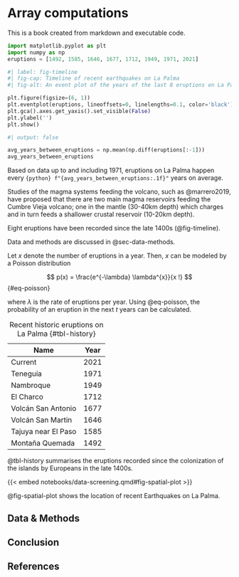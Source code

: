 # Array computations

This is a book created from markdown and executable code.

```python
import matplotlib.pyplot as plt
import numpy as np
eruptions = [1492, 1585, 1646, 1677, 1712, 1949, 1971, 2021]
```

```python
#| label: fig-timeline
#| fig-cap: Timeline of recent earthquakes on La Palma
#| fig-alt: An event plot of the years of the last 8 eruptions on La Palma.

plt.figure(figsize=(6, 1))
plt.eventplot(eruptions, lineoffsets=0, linelengths=0.1, color='black')
plt.gca().axes.get_yaxis().set_visible(False)
plt.ylabel('')
plt.show()
```

```python
#| output: false

avg_years_between_eruptions = np.mean(np.diff(eruptions[:-1]))
avg_years_between_eruptions
```

Based on data up to and including 1971, eruptions on La Palma happen every `{python} f"{avg_years_between_eruptions:.1f}"` years on average.

Studies of the magma systems feeding the volcano, such as @marrero2019, have proposed that there are two main magma reservoirs feeding the Cumbre Vieja volcano; one in the mantle (30-40km depth) which charges and in turn feeds a shallower crustal reservoir (10-20km depth).

Eight eruptions have been recorded since the late 1400s (@fig-timeline).

Data and methods are discussed in @sec-data-methods.

Let $x$ denote the number of eruptions in a year. Then, $x$ can be modeled by a Poisson distribution

$$
p(x) = \frac{e^{-\lambda} \lambda^{x}}{x !}
$$ {#eq-poisson}

where $\lambda$ is the rate of eruptions per year. Using @eq-poisson, the probability of an eruption in the next $t$ years can be calculated.

| Name                | Year |
|---------------------|------|
| Current             | 2021 |
| Teneguía            | 1971 |
| Nambroque           | 1949 |
| El Charco           | 1712 |
| Volcán San Antonio  | 1677 |
| Volcán San Martin   | 1646 |
| Tajuya near El Paso | 1585 |
| Montaña Quemada     | 1492 |

: Recent historic eruptions on La Palma {#tbl-history}

@tbl-history summarises the eruptions recorded since the colonization of the islands by Europeans in the late 1400s.


{{< embed notebooks/data-screening.qmd#fig-spatial-plot >}}

@fig-spatial-plot shows the location of recent Earthquakes on La Palma.

## Data & Methods {#sec-data-methods}

## Conclusion

## References {.unnumbered}

::: {#refs}
:::